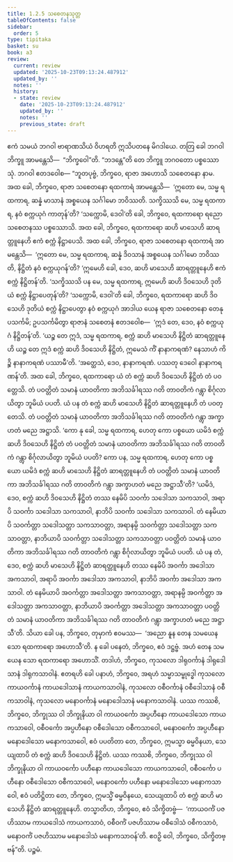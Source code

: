 ```yaml
---
title: 1.2.5 သစေတနသုတ္တ
tableOfContents: false
sidebar:
  order: 5
type: tipitaka
basket: su
book: a3
review:
  current: review
  updated: '2025-10-23T09:13:24.487912'
  updated_by: ''
  notes: ''
  history:
  - state: review
    date: '2025-10-23T09:13:24.487912'
    updated_by: ''
    notes: ''
    previous_state: draft
---
```



<ReviewStatus review={frontmatter.review} showDetails={true} />

<HypothesisAnnotation frontmatter={frontmatter} />

<DynamicBreadcrumb />

<Division number="15" book="a3" e="ch" v="15" p="109">

<Paragraph number="60" book="a3">
ဧကံ သမယံ ဘဂဝါ ဗာရာဏသိယံ ဝိဟရတိ ဣသိပတနေ မိဂဒါယေ. တတြ ခေါ ဘဂဝါ ဘိက္ခူ အာမန္တေသိ—  “ဘိက္ခဝေါ”တိ. “ဘဒန္တေ”တိ တေ ဘိက္ခူ ဘဂဝတော ပစ္စဿောသုံ. ဘဂဝါ ဧတဒဝေါစ—
</Paragraph>

<Paragraph number="61" book="a3">
“ဘူတပုဗ္ဗံ, ဘိက္ခဝေ, ရာဇာ အဟောသိ သစေတနော နာမ. အထ ခေါ, ဘိက္ခဝေ, ရာဇာ သစေတနော ရထကာရံ အာမန္တေသိ—  ‘ဣတော မေ, သမ္မ ရထကာရ, ဆန္နံ မာသာနံ အစ္စယေန သင်္ဂါမော ဘဝိဿတိ. သက္ခိဿသိ မေ, သမ္မ ရထကာရ, နဝံ စက္ကယုဂံ ကာတုန်’တိ? ‘သက္ကောမိ, ဒေဝါ’တိ ခေါ, ဘိက္ခဝေ, ရထကာရော ရညော သစေတနဿ ပစ္စဿောသိ. အထ ခေါ, ဘိက္ခဝေ, ရထကာရော ဆဟိ မာသေဟိ ဆာရတ္တူနေဟိ ဧကံ စက္ကံ နိဋ္ဌာပေသိ. အထ ခေါ, ဘိက္ခဝေ, ရာဇာ သစေတနော ရထကာရံ အာမန္တေသိ—  ‘ဣတော မေ, သမ္မ ရထကာရ, ဆန္နံ ဒိဝသာနံ အစ္စယေန သင်္ဂါမော ဘဝိဿတိ, နိဋ္ဌိတံ နဝံ စက္ကယုဂန်’တိ? ‘ဣမေဟိ ခေါ, ဒေဝ, ဆဟိ မာသေဟိ ဆာရတ္တူနေဟိ ဧကံ စက္ကံ နိဋ္ဌိတန်’တိ. ‘သက္ခိဿသိ ပန မေ, သမ္မ ရထကာရ, ဣမေဟိ ဆဟိ ဒိဝသေဟိ ဒုတိယံ စက္ကံ နိဋ္ဌာပေတုန်’တိ? ‘သက္ကောမိ, ဒေဝါ’တိ ခေါ, ဘိက္ခဝေ, ရထကာရော ဆဟိ ဒိဝသေဟိ ဒုတိယံ စက္ကံ နိဋ္ဌာပေတွာ နဝံ စက္ကယုဂံ အာဒါယ ယေန ရာဇာ သစေတနော တေနုပသင်္ကမိ; ဥပသင်္ကမိတွာ ရာဇာနံ သစေတနံ ဧတဒဝေါစ—  ‘ဣဒံ တေ, ဒေဝ, နဝံ စက္ကယုဂံ နိဋ္ဌိတန်’တိ. ‘ယဉ္စ တေ ဣဒံ, သမ္မ ရထကာရ, စက္ကံ ဆဟိ မာသေဟိ နိဋ္ဌိတံ ဆာရတ္တူနေဟိ ယဉ္စ တေ ဣဒံ စက္ကံ ဆဟိ ဒိဝသေဟိ နိဋ္ဌိတံ, ဣမေသံ ကိံ နာနာကရဏံ? နေသာဟံ ကိဉ္စိ နာနာကရဏံ ပဿာမီ’တိ. ‘အတ္ထေသံ, ဒေဝ, နာနာကရဏံ. ပဿတု ဒေဝေါ နာနာကရဏန်’တိ.
</Paragraph>

<Paragraph number="62" book="a3">
အထ ခေါ, ဘိက္ခဝေ, ရထကာရော ယံ တံ စက္ကံ ဆဟိ ဒိဝသေဟိ နိဋ္ဌိတံ တံ ပဝတ္တေသိ. တံ ပဝတ္တိတံ သမာနံ ယာဝတိကာ အဘိသင်္ခါရဿ ဂတိ တာဝတိကံ ဂန္တွာ စိင်္ဂုလာယိတွာ ဘူမိယံ ပပတိ. ယံ ပန တံ စက္ကံ ဆဟိ မာသေဟိ နိဋ္ဌိတံ ဆာရတ္တူနေဟိ တံ ပဝတ္တေသိ. တံ ပဝတ္တိတံ သမာနံ ယာဝတိကာ အဘိသင်္ခါရဿ ဂတိ တာဝတိကံ ဂန္တွာ အက္ခာဟတံ မညေ အဋ္ဌာသိ.
</Paragraph>

<Paragraph number="63" book="a3">
‘ကော နု ခေါ, သမ္မ ရထကာရ, ဟေတု ကော ပစ္စယော ယမိဒံ စက္ကံ ဆဟိ ဒိဝသေဟိ နိဋ္ဌိတံ တံ ပဝတ္တိတံ သမာနံ ယာဝတိကာ အဘိသင်္ခါရဿ ဂတိ တာဝတိကံ ဂန္တွာ စိင်္ဂုလာယိတွာ ဘူမိယံ ပပတိ? ကော ပန, သမ္မ ရထကာရ, ဟေတု ကော ပစ္စယော ယမိဒံ စက္ကံ ဆဟိ မာသေဟိ နိဋ္ဌိတံ ဆာရတ္တူနေဟိ တံ ပဝတ္တိတံ သမာနံ ယာဝတိကာ အဘိသင်္ခါရဿ ဂတိ တာဝတိကံ ဂန္တွာ အက္ခာဟတံ မညေ အဋ္ဌာသီ’တိ? ‘ယမိဒံ, ဒေဝ, စက္ကံ ဆဟိ ဒိဝသေဟိ နိဋ္ဌိတံ တဿ နေမိပိ သဝင်္ကာ သဒေါသာ သကသာဝါ, အရာပိ သဝင်္ကာ သဒေါသာ သကသာဝါ, နာဘိပိ သဝင်္ကာ သဒေါသာ သကသာဝါ. တံ နေမိယာပိ သဝင်္ကတ္တာ သဒေါသတ္တာ သကသာဝတ္တာ, အရာနမ္ပိ သဝင်္ကတ္တာ သဒေါသတ္တာ သကသာဝတ္တာ, နာဘိယာပိ သဝင်္ကတ္တာ သဒေါသတ္တာ သကသာဝတ္တာ ပဝတ္တိတံ သမာနံ ယာဝတိကာ အဘိသင်္ခါရဿ ဂတိ တာဝတိကံ ဂန္တွာ စိင်္ဂုလာယိတွာ ဘူမိယံ ပပတိ. ယံ ပန တံ, ဒေဝ, စက္ကံ ဆဟိ မာသေဟိ နိဋ္ဌိတံ ဆာရတ္တူနေဟိ တဿ နေမိပိ အဝင်္ကာ အဒေါသာ အကသာဝါ, အရာပိ အဝင်္ကာ အဒေါသာ အကသာဝါ, နာဘိပိ အဝင်္ကာ အဒေါသာ အကသာဝါ. တံ နေမိယာပိ အဝင်္ကတ္တာ အဒေါသတ္တာ အကသာဝတ္တာ, အရာနမ္ပိ အဝင်္ကတ္တာ အဒေါသတ္တာ အကသာဝတ္တာ, နာဘိယာပိ အဝင်္ကတ္တာ အဒေါသတ္တာ အကသာဝတ္တာ ပဝတ္တိတံ သမာနံ ယာဝတိကာ အဘိသင်္ခါရဿ ဂတိ တာဝတိကံ ဂန္တွာ အက္ခာဟတံ မညေ အဋ္ဌာသီ’တိ.
</Paragraph>

<Paragraph number="64" book="a3">
သိယာ ခေါ ပန, ဘိက္ခဝေ, တုမှာကံ ဧဝမဿ—  ‘အညော နူန တေန သမယေန သော ရထကာရော အဟောသီ’တိ. န ခေါ ပနေတံ, ဘိက္ခဝေ, ဧဝံ ဒဋ္ဌဗ္ဗံ. အဟံ တေန သမယေန သော ရထကာရော အဟောသိံ. တဒါဟံ, ဘိက္ခဝေ, ကုသလော ဒါရုဝင်္ကာနံ ဒါရုဒေါသာနံ ဒါရုကသာဝါနံ. ဧတရဟိ ခေါ ပနာဟံ, ဘိက္ခဝေ, အရဟံ သမ္မာသမ္ဗုဒ္ဓေါ ကုသလော ကာယဝင်္ကာနံ ကာယဒေါသာနံ ကာယကသာဝါနံ, ကုသလော ဝစီဝင်္ကာနံ ဝစီဒေါသာနံ ဝစီကသာဝါနံ, ကုသလော မနောဝင်္ကာနံ မနောဒေါသာနံ မနောကသာဝါနံ. ယဿ ကဿစိ, ဘိက္ခဝေ, ဘိက္ခုဿ ဝါ ဘိက္ခုနိယာ ဝါ ကာယဝင်္ကော အပ္ပဟီနော ကာယဒေါသော ကာယကသာဝေါ, ဝစီဝင်္ကော အပ္ပဟီနော ဝစီဒေါသော ဝစီကသာဝေါ, မနောဝင်္ကော အပ္ပဟီနော မနောဒေါသော မနောကသာဝေါ, ဧဝံ ပပတိတာ တေ, ဘိက္ခဝေ, ဣမသ္မာ ဓမ္မဝိနယာ, သေယျထာပိ တံ စက္ကံ ဆဟိ ဒိဝသေဟိ နိဋ္ဌိတံ.
</Paragraph>

<Paragraph number="65" book="a3">
ယဿ ကဿစိ, ဘိက္ခဝေ, ဘိက္ခုဿ ဝါ ဘိက္ခုနိယာ ဝါ ကာယဝင်္ကော ပဟီနော ကာယဒေါသော ကာယကသာဝေါ, ဝစီဝင်္ကော ပဟီနော ဝစီဒေါသော ဝစီကသာဝေါ, မနောဝင်္ကော ပဟီနော မနောဒေါသော မနောကသာဝေါ, ဧဝံ ပတိဋ္ဌိတာ တေ, ဘိက္ခဝေ, ဣမသ္မိံ ဓမ္မဝိနယေ, သေယျထာပိ တံ စက္ကံ ဆဟိ မာသေဟိ နိဋ္ဌိတံ ဆာရတ္တူနေဟိ.
</Paragraph>

<Paragraph number="66" book="a3">
တသ္မာတိဟ, ဘိက္ခဝေ, ဧဝံ သိက္ခိတဗ္ဗံ—  ‘ကာယဝင်္ကံ ပဇဟိဿာမ ကာယဒေါသံ ကာယကသာဝံ, ဝစီဝင်္ကံ ပဇဟိဿာမ ဝစီဒေါသံ ဝစီကသာဝံ, မနောဝင်္ကံ ပဇဟိဿာမ မနောဒေါသံ မနောကသာဝန်’တိ. ဧဝဉှိ ဝေါ, ဘိက္ခဝေ, သိက္ခိတဗ္ဗန်”တိ.

</Paragraph>
</Division>

<Paragraph number="67" type="center" book="a3">
ပဉ္စမံ.
</Paragraph>